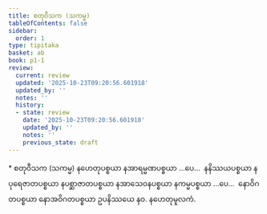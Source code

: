 ```yaml
---
title: စတုဝီသက (သကမ္မ)
tableOfContents: false
sidebar:
  order: 1
type: tipitaka
basket: ab
book: p1-1
review:
  current: review
  updated: '2025-10-23T09:20:56.601918'
  updated_by: ''
  notes: ''
  history:
  - state: review
    date: '2025-10-23T09:20:56.601918'
    updated_by: ''
    notes: ''
    previous_state: draft
---
```



<ReviewStatus review={frontmatter.review} showDetails={true} />

<HypothesisAnnotation frontmatter={frontmatter} />

<DynamicBreadcrumb />

<Paragraph type="center" book="p1-1">
* စတုဝီသက (သကမ္မ)
</Paragraph>

<Paragraph number="2031" book="p1-1">
နဟေတုပစ္စယာ နအာရမ္မဏပစ္စယာ …ပေ…  နနိဿယပစ္စယာ နပုရေဇာတပစ္စယာ နပစ္ဆာဇာတပစ္စယာ နအာသေဝနပစ္စယာ နကမ္မပစ္စယာ …ပေ…  နောဝိဂတပစ္စယာ နောအဝိဂတပစ္စယာ ဥပနိဿယေ နဝ.

</Paragraph>

<Paragraph number="2032" type="center" book="p1-1">
နဟေတုမူလကံ.
</Paragraph>